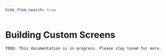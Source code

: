 ```yaml
---
hide_from_search: true
---
```


# Building Custom Screens

```
TODO: This documentation is in progress. Please stay tuned for more.
 ```

